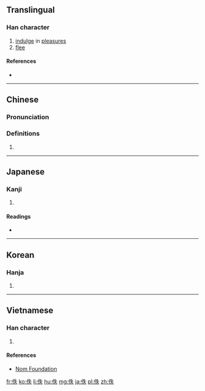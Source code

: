 ==Translingual==

===Han character===
{{Han char|rn=9|rad=人|as=05|sn=7|four=25230|canj=OHQO|ids=⿰亻失}}

# [[indulge]] in [[pleasure]]s
# [[flee]]

====References====
* {{Han ref|kx=0099.030|dkj=00516|dj=0208.100|hdz=10134.050|uh=4F5A|ud=20314|bh=A748|bd=42824}}

----

==Chinese==
{{zh-forms}}

===Pronunciation===
{{zh-pron
|m=yì,dié
|c=jat6
|mc=y
|oc=y
|ma=
|cat=v
}}

===Definitions===
# {{rfdef|lang=zh}}

----

==Japanese==

===Kanji===
{{ja-kanji|grade=|rs=人05}}

# {{defn|lang=ja|sort=人05}}

====Readings====
* {{ja-readings|on=[[いつ]] (itsu), [[てつ]] (tetsu)|kun=[[のがれる]] (nogareru)}}

----

==Korean==

===Hanja===
{{ko-hanja|hangeul=[[일]], [[질]]|rv=il, jil|mr=il, chil}}

# {{defn|lang=ko|sort=人05}}

----

==Vietnamese==

===Han character===
{{vi-hantu|[[dật]], [[giặt]]|rs=人05}}

# {{defn|lang=vi|sort=人05}}

====References====
* [http://nomfoundation.org/common/nom_details.php?codepoint=4f5a Nom Foundation]

[[fr:佚]]
[[ko:佚]]
[[li:佚]]
[[hu:佚]]
[[mg:佚]]
[[ja:佚]]
[[pl:佚]]
[[zh:佚]]